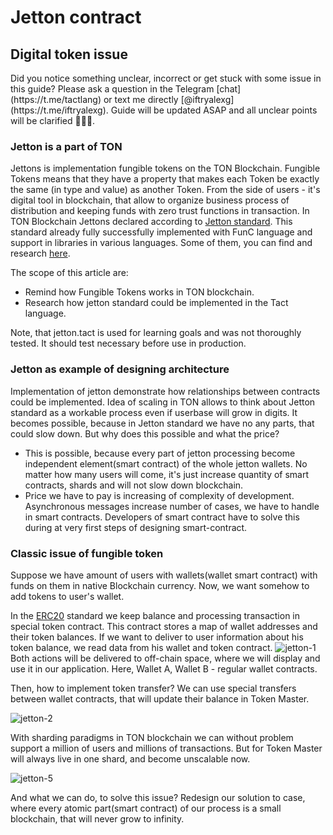 
#  Jetton contract

## Digital token issue

<Callout>
Did you notice something unclear, incorrect or get stuck with some issue in this guide? Please ask a question in the Telegram [chat](https://t.me/tactlang) or text me directly [@iftryalexg](https://t.me/iftryalexg).
Guide will be updated ASAP and all unclear points will be clarified 🚒💦🔥.
</Callout>

### Jetton is a part of TON

Jettons is implementation fungible tokens on the TON Blockchain. Fungible Tokens means that they have a property that makes each Token be exactly the same (in type and value) as another Token. From the side of users - it's digital tool in blockchain, that allow to organize business process of distribution and keeping funds with zero trust functions in transaction.
In TON Blockchain Jettons declared according to [Jetton standard](https://github.com/ton-blockchain/TEPs/blob/master/text/0074-jettons-standard.md). This standard already fully successfully
implemented with FunC language and support in libraries in various languages. Some of them, you can find and research [here](docs/develop/dapps/defi/tokens).

The scope of this article are:
* Remind how Fungible Tokens works in TON blockchain.
* Research how jetton standard could be implemented in the Tact language.

<Callout type="warning" emoji="⚠️">
Note, that jetton.tact is used for learning goals and was not thoroughly tested. It should test necessary before use in production.
</Callout>

### Jetton as example of designing architecture

Implementation of jetton demonstrate how relationships between contracts could be implemented. Idea of scaling in TON allows to think about Jetton standard as a workable process even if userbase will grow in digits.
It becomes possible, because in Jetton standard we have no any parts, that could slow down. But why does this possible and what the price?
- This is possible, because every part of jetton processing become independent element(smart contract) of the whole jetton wallets. No matter how many users will come, it's just increase quantity of smart contracts, shards and will not slow down blockchain.
- Price we have to pay is increasing of complexity of development. Asynchronous messages increase number of cases, we have to handle in smart contracts. Developers of smart contract have to solve this during at very first steps of designing smart-contract.

### Classic issue of fungible token

Suppose we have amount of users with wallets(wallet smart contract) with funds on them in native Blockchain currency. Now, we want somehow to add tokens to user's wallet.

In the [ERC20](https://ethereum.org/ru/developers/docs/standards/tokens/erc-20/) standard we keep balance and processing transaction in special token contract. This contract stores a map of wallet addresses and their token balances.
If we want to deliver to user information about his token balance, we read data from his wallet and token contract.
![jetton-1](public/tact-jetton/tact-jetton-1.png)
Both actions will be delivered to off-chain space, where we will display and use it in our application.
Here, Wallet A, Wallet B - regular wallet contracts.


Then, how to implement token transfer? We can use special transfers between wallet contracts, that will update their balance in Token Master.

![jetton-2](public/tact-jetton/tact-jetton-2.png)

With sharding paradigms in TON blockchain we can without problem support a million of users and millions of transactions. But for Token Master will always live in one shard, and become unscalable now.

![jetton-5](public/tact-jetton/tact-jetton-5.png)

And what we can do, to solve this issue? Redesign our solution to case, where every atomic part(smart contract) of our process is a small blockchain, that will never grow to infinity.